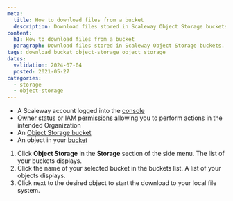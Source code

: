 ```yaml
---
meta:
  title: How to download files from a bucket
  description: Download files stored in Scaleway Object Storage buckets.
content:
  h1: How to download files from a bucket
  paragraph: Download files stored in Scaleway Object Storage buckets.
tags: download bucket object-storage object storage
dates:
  validation: 2024-07-04
  posted: 2021-05-27
categories:
  - storage
  - object-storage
---
```


<Macro id="requirements" />

- A Scaleway account logged into the [console](https://console.scaleway.com)
- [Owner](/identity-and-access-management/iam/concepts/#owner) status or [IAM permissions](/identity-and-access-management/iam/concepts/#permission) allowing you to perform actions in the intended Organization
- An [Object Storage bucket](/storage/object/how-to/create-a-bucket/)
- An object in your [bucket](/storage/object/how-to/upload-files-into-a-bucket)


1. Click **Object Storage** in the **Storage** section of the side menu. The list of your buckets displays.
2. Click the name of your selected bucket in the buckets list. A list of your objects displays.
3. Click <Icon name="download" /> next to the desired object to start the download to your local file system.
